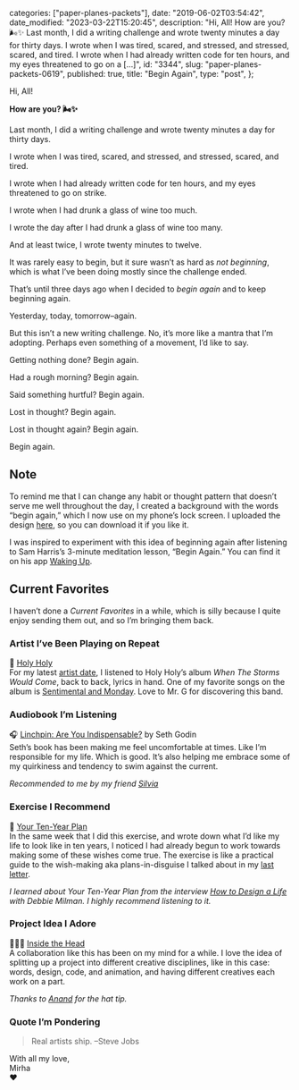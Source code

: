 
  categories: ["paper-planes-packets"],
  date: "2019-06-02T03:54:42",
  date_modified: "2023-03-22T15:20:45",
  description:
    "Hi, All! How are you? 🌬✨ Last month, I did a writing challenge and wrote twenty minutes a day for thirty days. I wrote when I was tired, scared, and stressed, and stressed, scared, and tired. I wrote when I had already written code for ten hours, and my eyes threatened to go on a […]",
  id: "3344",
  slug: "paper-planes-packets-0619",
  published: true,
  title: "Begin Again",
  type: "post",
};


Hi, All!

**How are you? 🌬✨**

Last month, I did a writing challenge and wrote twenty minutes a day for thirty days.

I wrote when I was tired, scared, and stressed, and stressed, scared, and tired.

I wrote when I had already written code for ten hours, and my eyes threatened to go on strike.

I wrote when I had drunk a glass of wine too much.

I wrote the day after I had drunk a glass of wine too many.

And at least twice, I wrote twenty minutes to twelve.

It was rarely easy to begin, but it sure wasn’t as hard as _not beginning_, which is what I’ve been doing mostly since the challenge ended.

That’s until three days ago when I decided to _begin again_ and to keep beginning again.

Yesterday, today, tomorrow–again.

But this isn’t a new writing challenge. No, it’s more like a mantra that I’m adopting. Perhaps even something of a movement, I’d like to say.

Getting nothing done? Begin again.

Had a rough morning? Begin again.

Said something hurtful? Begin again.

Lost in thought? Begin again.

Lost in thought again? Begin again.

Begin again.

## Note

To remind me that I can change any habit or thought pattern that doesn’t serve me well throughout the day, I created a background with the words “begin again,” which I now use on my phone’s lock screen. I uploaded the design [here](/dropbox#begin-again), so you can download it if you like it.

I was inspired to experiment with this idea of beginning again after listening to Sam Harris’s 3-minute meditation lesson, “Begin Again.” You can find it on his app [Waking Up](/posts/favorite-things-2018#favorite-new-app).

## Current Favorites

I haven’t done a _Current Favorites_ in a while, which is silly because I quite enjoy sending them out, and so I’m bringing them back.

### Artist I’ve Been Playing on Repeat

🎸 [Holy Holy](http://www.holyholymusic.com/)\
For my latest [artist date](/letters/paper-planes-packets-1018/), I listened to Holy Holy’s album _When The Storms Would Come_, back to back, lyrics in hand. One of my favorite songs on the album is [Sentimental and Monday](https://open.spotify.com/track/6xdh62JnY2iQcWkIOcftt1?si=9Fb5TZDmQGy-KcwDzR6U8w). Love to Mr. G for discovering this band.

### Audiobook I’m Listening

🎧 [Linchpin: Are You Indispensable?](https://www.amazon.com/dp/1591844096/) by Seth Godin\
Seth’s book has been making me feel uncomfortable at times. Like I’m responsible for my life. Which is good. It’s also helping me embrace some of my quirkiness and tendency to swim against the current.

_Recommended to me by my friend [Silvia](http://silviafalcomer.com)_

### Exercise I Recommend

🔮 [Your Ten-Year Plan](https://yourtenyearplan.com/)\
In the same week that I did this exercise, and wrote down what I’d like my life to look like in ten years, I noticed I had already begun to work towards making some of these wishes come true. The exercise is like a practical guide to the wish-making aka plans-in-disguise I talked about in my [last letter](/letters/paper-planes-packets-0519/).

_I learned about Your Ten-Year Plan from the interview [How to Design a Life](http://fourhourworkweek.com/2017/01/12/how-to-design-a-life-debbie-millman/) with Debbie Milman. I highly recommend listening to it._

### Project Idea I Adore

👩🏻‍🎨 [Inside the Head](https://insidethehead.co/)\
A collaboration like this has been on my mind for a while. I love the idea of splitting up a project into different creative disciplines, like in this case: words, design, code, and animation, and having different creatives each work on a part.

_Thanks to [Anand](https://www.anandupender.com/) for the hat tip._

### Quote I’m Pondering

> Real artists ship. –Steve Jobs

With all my love,\
Mirha\
❤️
